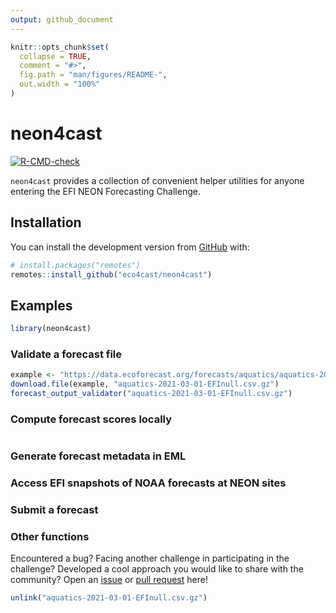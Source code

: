 ```yaml
---
output: github_document
---
```


<!-- README.md is generated from README.Rmd. Please edit that file -->

```r
knitr::opts_chunk$set(
  collapse = TRUE,
  comment = "#>",
  fig.path = "man/figures/README-",
  out.width = "100%"
)
```

# neon4cast

<!-- badges: start -->
  [![R-CMD-check](https://github.com/eco4cast/neon4cast/workflows/R-CMD-check/badge.svg)](https://github.com/eco4cast/neon4cast/actions)
<!-- badges: end -->

`neon4cast` provides a collection of convenient helper utilities for anyone entering the EFI NEON Forecasting Challenge.  

## Installation

You can install the development version from [GitHub](https://github.com/) with:

``` r
# install.packages("remotes")
remotes::install_github("eco4cast/neon4cast")
```

## Examples

```r
library(neon4cast)
```

### Validate a forecast file

```r
example <- "https://data.ecoforecast.org/forecasts/aquatics/aquatics-2021-03-01-EFInull.csv.gz"
download.file(example, "aquatics-2021-03-01-EFInull.csv.gz")
forecast_output_validator("aquatics-2021-03-01-EFInull.csv.gz")
```

### Compute forecast scores locally

```r

```

### Generate forecast metadata in EML

### Access EFI snapshots of NOAA forecasts at NEON sites

### Submit a forecast

### Other functions

Encountered a bug?  Facing another challenge in participating in the challenge? Developed a cool approach you would like to share with the community? Open an [issue](https://github.com/eco4cast/neon4cast/issues) or [pull request](https://github.com/eco4cast/neon4cast/pulls) here!


```r
unlink("aquatics-2021-03-01-EFInull.csv.gz")
```